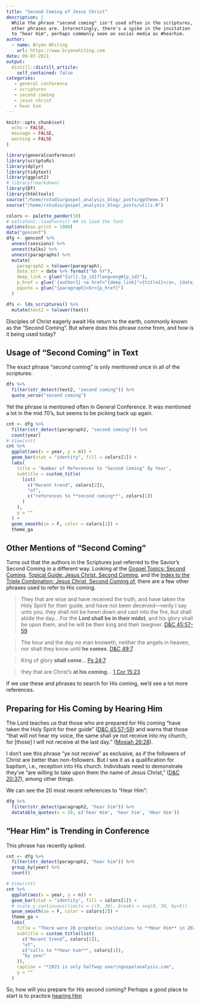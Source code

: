 ```yaml
---
title: "Second Coming of Jesus Christ"
description: |
  While the phrase "second coming" isn't used often in the scriptures,
  other phrases are. Interestingly, there's a spike in the invitation 
  to "hear Him", perhaps commonly seen on social media as #hearhim.
author:
  - name: Bryan Whiting
    url: https://www.bryanwhiting.com
date: 09-03-2021
output:
  distill::distill_article:
    self_contained: false
categories:
   - general conference
   - scriptures
   - second coming
   - jesus christ
   - hear him
---
```



```r
knitr::opts_chunk$set(
  echo = FALSE,
  message = FALSE,
  warning = FALSE
)
```


```r
library(generalconference)
library(scriptuRs)
library(dplyr)
library(tidytext)
library(ggplot2)
# library(rmarkdown)
library(DT)
library(htmltools)
source("/home/rstudio/gospel_analysis_blog/_posts/ggtheme.R")
source("/home/rstudio/gospel_analysis_blog/_posts/utils.R")

colors <- palette_pander(10)
# extrafont::loadfonts() ## to load the font
options(max.print = 1000)
data("genconf")
dfg <- genconf %>%
  unnest(sessions) %>%
  unnest(talks) %>%
  unnest(paragraphs) %>%
  mutate(
    paragraph2 = tolower(paragraph),
    date_str = date %>% format("%b %Y"),
    deep_link = glue("{url}.{p_id}?lang=eng#{p_id}"),
    p_href = glue('{author1} <a href="{deep_link}">{title1}</a>, {date_str}'),
    pquote = glue("{paragraph}<br>{p_href}")
  )

dfs <- lds_scriptures() %>%
  mutate(text2 = tolower(text))
```

Disciples of Christ eagerly await His return to the earth, commonly known as the "Second Coming". But where does this phrase come from, and how is it being used today?

## Usage of "Second Coming" in Text

The exact phrase "second coming" is only mentioned once in all of the scriptures:

```r
dfs %>%
  filter(str_detect(text2, "second coming")) %>%
  quote_verse("second coming")
```

Yet the phrase is mentioned often in General Conference. It was mentioned a lot in the mid 70's, but seems to be picking back up again.

```r
cnt <- dfg %>%
  filter(str_detect(paragraph2, "second coming")) %>%
  count(year)
# View(cnt)
cnt %>%
  ggplot(aes(x = year, y = n)) +
  geom_bar(stat = "identity", fill = colors[1]) +
  labs(
    title = 'Number of References to "Second Coming" By Year',
    subtitle = custom_title(
      list(
        c("Recent trend", colors[2]),
        "of",
        c("references to **second coming**", colors[1])
      )
    ),
    y = ""
  ) +
  geom_smooth(se = F, color = colors[2]) +
  theme_ga
```



## Other Mentions of "Second Coming"

Turns out that the authors in the Scriptures just referred to the Savior's
Second Coming in a different way. Looking at the 
[Gospel Topics: Second Coming](https://www.churchofjesuschrist.org/study/manual/gospel-topics/second-coming-of-jesus-christ?lang=eng), 
[Topical Guide: Jesus Christ, Second Coming](https://www.churchofjesuschrist.org/study/scriptures/tg/jesus-christ-second-coming?lang=eng), and the 
[Index to the Triple Combination: Jesus Christ, Second Coming of](https://www.churchofjesuschrist.org/study/scriptures/triple-index/jesus-christ-second-coming-of?lang=eng), there are a few other phrases used to refer to His coming.

> They that are wise and have received the truth, and have taken the Holy Spirit for their guide, and have not been deceived—verily I say unto you, they shall not be hewn down and cast into the fire, but shall abide the day....For the **Lord shall be in their midst**, and his glory shall be upon them, and he will be their king and their lawgiver. [D&C 45:57-59](https://www.churchofjesuschrist.org/study/scriptures/dc-testament/dc/45.57-59?lang=eng#p57)

> The hour and the day no man knoweth, neither the angels in heaven, nor shall they know until **he comes**. [D&C 49:7](https://www.churchofjesuschrist.org/study/scriptures/dc-testament/dc/49.7?lang=eng#p7).

> King of glory **shall come**... [Ps 24:7](https://www.churchofjesuschrist.org/study/scriptures/ot/ps/24.7?lang=eng#p7)

> they that are Christ’s **at his coming**... [1 Cor 15:23](https://www.churchofjesuschrist.org/study/scriptures/nt/1-cor/15.23?lang=eng#p23)

If we use these and phrases to search for His coming, we'd see a lot more 
references.

## Preparing for His Coming by Hearing Him

The Lord teaches us that those who are prepared for His coming "have taken the Holy Spirit for their guide" ([D&C 45:57-59](https://www.churchofjesuschrist.org/study/scriptures/dc-testament/dc/45.57-59?lang=eng#p57)) and warns that those
"that will not hear my voice, the same shall ye not receive into my church, for [those] I will not receive at the last day."
([Mosiah 26:28](https://www.churchofjesuschrist.org/study/scriptures/bofm/mosiah/26?lang=eng)). 

<aside>
I don't see this phrase "ye not receive" as exclusive, as if the followers of Christ
are better than non-followers. But I see it as a qualification for baptism, i.e., reception into His church. Individuals need to demonstrate they've "are willing to take upon them the name of Jesus Christ," ([D&C 20:37](https://www.churchofjesuschrist.org/study/scriptures/dc-testament/dc/20.p37?lang=eng#p36)), among other things.
</aside>

We can see the 20 most recent references to "Hear Him":

```r
dfg %>%
  filter(str_detect(paragraph2, "hear him")) %>%
  datatable_quotes(n = 20, c('hear Him', 'hear him', 'Hear Him'))
```

## "Hear Him" is Trending in Conference

This phrase has recently spiked.


```r
cnt <- dfg %>%
  filter(str_detect(paragraph2, "hear him")) %>%
  group_by(year) %>%
  count()

# View(cnt)
cnt %>%
  ggplot(aes(x = year, y = n)) +
  geom_bar(stat = "identity", fill = colors[1]) +
  # scale_y_continuous(limits = c(0, 30), breaks = seq(0, 30, by=5))
  geom_smooth(se = F, color = colors[2]) +
  theme_ga + 
  labs(
    title = "There were 28 prophetic invitations to **Hear Him** in 2020",
    subtitle = custom_title(list(
      c("Recent trend", colors[2]),
      "of",
      c("calls to **hear him**", colors[1]),
      "by year"
    )),
    caption = "*2021 is only halfway over\ngospelanalysis.com",
    y = ""
  )
```

So, how will you prepare for His second coming? Perhaps a good place to start
is to practice [hearing Him](https://www.churchofjesuschrist.org/study/general-conference/2020/04/45nelson?lang=eng.)

